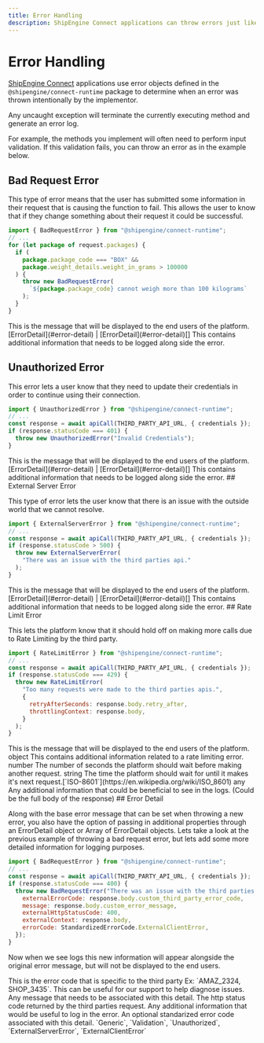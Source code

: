 ```yaml
---
title: Error Handling
description: ShipEngine Connect applications can throw errors just like any other JavaScript application. We also support custom error properties and classes to make things easier.
---
```


# Error Handling

[ShipEngine Connect](../index.mdx) applications use error objects defined in the `@shipengine/connect-runtime` package to determine when an error was thrown intentionally by the implementor.

Any uncaught exception will terminate the currently executing method and generate an error log.

For example, the methods you implement will often need to perform input validation. If this validation fails, you can throw an error as in the example below.

## Bad Request Error

This type of error means that the user has submitted some information in their request that is causing the function to fail.
This allows the user to know that if they change something about their request it could be successful.

```javascript highlight=5
import { BadRequestError } from "@shipengine/connect-runtime";
// ...
for (let package of request.packages) {
  if (
    package.package_code === "BOX" &&
    package.weight_details.weight_in_grams > 100000
  ) {
    throw new BadRequestError(
      `${package.package_code} cannot weigh more than 100 kilograms`
    );
  }
}
```

<Reference>
  <Field name="message" type="string">
    <Description>
      This is the message that will be displayed to the end users of the
      platform.
    </Description>
  </Field>
  <Field name="details">
    <Type>[ErrorDetail](#error-detail) | [ErrorDetail](#error-detail)[]</Type>
    <Description>
      This contains additional information that needs to be logged along side
      the error.
    </Description>
  </Field>
</Reference>

## Unauthorized Error

This error lets a user know that they need to update their credentials in order to continue using their connection.

```javascript highlight=5
import { UnauthorizedError } from "@shipengine/connect-runtime";
// ...
const response = await apiCall(THIRD_PARTY_API_URL, { credentials });
if (response.statusCode === 401) {
  throw new UnauthorizedError("Invalid Credentials");
}
```

<Reference>
  <Field name="message" type="string">
    <Description>
      This is the message that will be displayed to the end users of the
      platform.
    </Description>
  </Field>
  <Field name="details">
    <Type>[ErrorDetail](#error-detail) | [ErrorDetail](#error-detail)[]</Type>
    <Description>
      This contains additional information that needs to be logged along side
      the error.
    </Description>
  </Field>
</Reference>
## External Server Error

This type of error lets the user know that there is an issue with the outside world that we cannot resolve.

```javascript highlight=5
import { ExternalServerError } from "@shipengine/connect-runtime";
// ...
const response = await apiCall(THIRD_PARTY_API_URL, { credentials });
if (response.statusCode > 500) {
  throw new ExternalServerError(
    "There was an issue with the third parties api."
  );
}
```

<Reference>
  <Field name="message" type="string">
    <Description>
      This is the message that will be displayed to the end users of the
      platform.
    </Description>
  </Field>
  <Field name="details">
    <Type>[ErrorDetail](#error-detail) | [ErrorDetail](#error-detail)[]</Type>
    <Description>
      This contains additional information that needs to be logged along side
      the error.
    </Description>
  </Field>
</Reference>
## Rate Limit Error

This lets the platform know that it should hold off on making more calls due to Rate Limiting by the third party.

```javascript highlight=5
import { RateLimitError } from "@shipengine/connect-runtime";
// ...
const response = await apiCall(THIRD_PARTY_API_URL, { credentials });
if (response.statusCode === 429) {
  throw new RateLimitError(
    "Too many requests were made to the third parties apis.",
    {
      retryAfterSeconds: response.body.retry_after,
      throttlingContext: response.body,
    }
  );
}
```

<Reference>
  <Field name="message" type="string">
    <Description>
      This is the message that will be displayed to the end users of the
      platform.
    </Description>
  </Field>
  <Field name="details">
    <Type>object</Type>
    <Description>
      This contains additional information related to a rate limiting error.
    </Description>
  </Field>
  <Field name="details.retryAfterSeconds">
    <Type>number</Type>
    <Description>
      The number of seconds the platform should wait before making another
      request.
    </Description>
  </Field>
  <Field name="details.retryAfterTime">
    <Type>string</Type>
    <Description>
      The time the platform should wait for until it makes it's next
      request.[`ISO-8601`](https://en.wikipedia.org/wiki/ISO_8601)
    </Description>
  </Field>
  <Field name="details.throttlingContext">
    <Type>any</Type>
    <Description>
      Any additional information that could be beneficial to see in the logs.
      (Could be the full body of the response)
    </Description>
  </Field>
</Reference>
## Error Detail

Along with the base error message that can be set when throwing a new error, you also have the option of passing in additional properties through an ErrorDetail object or Array of ErrorDetail objects.
Lets take a look at the previous example of throwing a bad request error, but lets add some more detailed information for logging purposes.

```javascript highlight=5
import { BadRequestError } from "@shipengine/connect-runtime";
// ...
const response = await apiCall(THIRD_PARTY_API_URL, { credentials });
if (response.statusCode === 400) {
  throw new BadRequestError("There was an issue with the third parties api.", {
    externalErrorCode: response.body.custom_third_party_error_code,
    message: response.body.custom_error_message,
    externalHttpStatusCode: 400,
    externalContext: response.body,
    errorCode: StandardizedErrorCode.ExternalClientError,
  });
}
```

Now when we see logs this new information will appear alongside the original error message, but will not be displayed to the end users.

<Reference>
  <Field name="externalErrorCode" type="string">
    <Description>
      This is the error code that is specific to the third party Ex: `AMAZ_2324,
      SHOP_3435`. This can be useful for our support to help diagnose issues.
    </Description>
  </Field>
  <Field name="message" type="string">
    <Description>Any message that needs to be associated with this detail.</Description>
  </Field>
  <Field name="externalHttpStatusCode" type="number">
    <Description>The http status code returned by the third parties request.</Description>
  </Field>
  <Field name="externalContext" type="string">
    <Description>Any additional information that would be useful to log in the error.</Description>
  </Field>
  <Field name="errorCode" type="string">
    <Description>An optional standarized error code associated with this detail. `Generic`, `Validation`, `Unauthorized`, `ExternalServerError`, `ExternalClientError`</Description>
  </Field>
</Reference>
<Pager
  prev="./typescript.mdx"
  prevTitle="Developing in TypeScript"
  next="./testing/index.mdx"
  nextTitle="Testing"
/>
